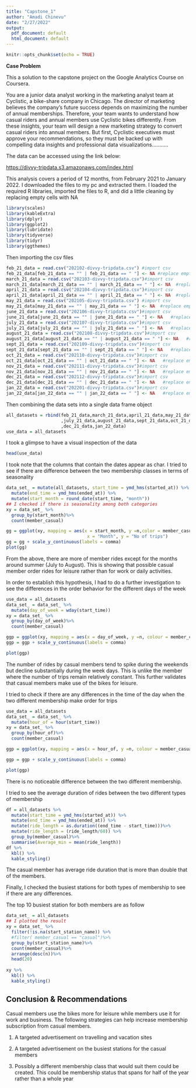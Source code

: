 ```yaml
---
title: "Capstone_1"
author: "Amadi Chinevu"
date: "2/27/2022"
output:
  pdf_document: default
  html_document: default
---
```


```r
knitr::opts_chunk$set(echo = TRUE)
```




**Case Problem**

This a solution to the capstone project on the Google Analytics Course on Coursera.

You are a junior data analyst working in the marketing analyst team at Cyclistic, a bike-share company in Chicago. The director of marketing believes the company's future success depends on maximizing the number of annual memberships. Therefore, your team wants to understand how casual riders and annual members use Cyclistic bikes differently. From these insights, your team will design a new marketing strategy to convert casual riders into annual members. But first, Cyclistic executives must approve your recommendations, so they must be backed up with compelling data insights and professional data visualizations...........

The data can be accessed using the link below:

<https://divvy-tripdata.s3.amazonaws.com/index.html>

This analysis covers a period of 12 months, from February 2021 to January 2022. I downloaded the files to my pc and extracted them. I loaded the required R libraries, imported the files to R, and did a little cleaning by replacing empty cells with NA

```r
library(scales)
library(kableExtra)
library(dplyr)
library(ggplot2)
library(lubridate)
library(tidyverse)
library(tidyr)
library(ggthemes)
```

Then importing the csv files

```r
feb_21_data = read.csv("202102-divvy-tripdata.csv") #import csv
feb_21_data[feb_21_data == "" | feb_21_data == " "] <- NA #replace empty cells with NA
march_21_data = read.csv("202103-divvy-tripdata.csv")#import csv
march_21_data[march_21_data == "" | march_21_data == " "] <- NA  #replace empty cells with NA
april_21_data = read.csv("202104-divvy-tripdata.csv")#import csv
april_21_data[april_21_data == "" | april_21_data == " "] <- NA  #replace empty cells with NA
may_21_data = read.csv("202105-divvy-tripdata.csv") #import csv
may_21_data[may_21_data == "" | may_21_data == " "] <- NA  #replace empty cells with NA
june_21_data = read.csv("202106-divvy-tripdata.csv")#import csv
june_21_data[june_21_data == "" | june_21_data == " "] <- NA   #replace empty cells with NA
july_21_data = read.csv("202107-divvy-tripdata.csv")#import csv
july_21_data[july_21_data == "" | july_21_data == " "] <- NA   #replace empty cells with NA
august_21_data = read.csv("202108-divvy-tripdata.csv")#import csv
august_21_data[august_21_data == "" | august_21_data == " "] <- NA   #replace empty cells with NA
sept_21_data = read.csv("202109-divvy-tripdata.csv")#import csv
sept_21_data[sept_21_data == "" | sept_21_data == " "] <- NA   #replace empty cells with NA
oct_21_data = read.csv("202110-divvy-tripdata.csv")#import csv
oct_21_data[oct_21_data == "" | oct_21_data == " "] <- NA   #replace empty cells with NA
nov_21_data = read.csv("202111-divvy-tripdata.csv")#import csv
nov_21_data[nov_21_data == "" | nov_21_data == " "] <- NA   #replace empty cells with NA
dec_21_data = read.csv("202112-divvy-tripdata.csv")#import csv
dec_21_data[dec_21_data == "" | dec_21_data == " "] <- NA   #replace empty cells with NA
jan_22_data = read.csv("202201-divvy-tripdata.csv")#import csv
jan_22_data[jan_22_data == "" | jan_22_data == " "] <- NA   #replace empty cells with NA
```

Then combining the data sets into a single data frame object

```r
all_datasets = rbind(feb_21_data,march_21_data,april_21_data,may_21_data,june_21_data
                     ,july_21_data,august_21_data,sept_21_data,oct_21_data,nov_21_data
                     ,dec_21_data,jan_22_data)
use_data = all_datasets
```

I took a glimpse to have a visual inspection of the data

```r
head(use_data)
```

I took note that the columns that contain the dates appear as char. I tried to see if there are difference between the two membership classes in terms of seasonality

```r
data_set_ = mutate(all_datasets, start_time = ymd_hms(started_at)) %>% 
  mutate(end_time = ymd_hms(ended_at)) %>% 
  mutate(start_month = round_date(start_time, "month"))
## I checked if there is seasonality among both categories
xy = data_set_ %>% 
  group_by(start_month)%>% 
  count(member_casual) 
```

```r
gg = ggplot(xy, mapping = aes(x = start_month, y =n,color = member_casual))+geom_line( size = 1.5) + labs(title = "Seasonlity in Ride Orders among Different Membership", 
                               x = "Month", y = "No of trips") 
gg = gg + scale_y_continuous(labels = comma)
plot(gg)
```

From the above, there are more of member rides except for the months around summer (July to August). This is showing that possible casual member order rides for leisure rather than for work or daily activities.

In order to establish this hypothesis, I had to do a further investigation to see the differences in the order behavior for the different days of the week

```r
use_data = all_datasets
data_set_ = data_set_ %>% 
  mutate(day_of_week = wday(start_time))
xy = data_set_ %>% 
  group_by(day_of_week)%>% 
  count(member_casual) 
```

```r
ggp = ggplot(xy, mapping = aes(x = day_of_week, y =n, colour = member_casual))+geom_line(size = 1.5) + labs(title = "How Different Members make Orders in a week", subtitle = '1 = Sunday, 7 = Saturday', x = "Day of the week", y = "No of trips")
ggp = ggp + scale_y_continuous(labels = comma)

plot(ggp)
```

The number of rides by casual members tend to spike during the weekends but decline substantially during the week days. This is unlike the member where the number of trips remain relatively constant. This further validates that casual members make use of the bikes for leisure.

I tried to check if there are any differences in the time of the day when the two different membership make order for trips

```r
use_data = all_datasets
data_set_ = data_set_ %>% 
  mutate(hour_of = hour(start_time))
xy = data_set_ %>% 
  group_by(hour_of)%>% 
  count(member_casual) 
```

```r
ggp = ggplot(xy, mapping = aes(x = hour_of, y =n, colour = member_casual))+geom_line(size = 1.5) + labs(title = "How Different Members make Orders in a given Day",  x = "Hour of the day", y = "No of trips")

ggp = ggp + scale_y_continuous(labels = comma)

plot(ggp)
```

There is no noticeable difference between the two different membership.

I tried to see the average duration of rides between the two different types of membership

```r
df = all_datasets %>%
  mutate(start_time = ymd_hms(started_at)) %>%
  mutate(end_time = ymd_hms(ended_at)) %>%
  mutate(ride_length = as.duration((end_time - start_time)))%>%
  mutate(ride_length = (ride_length/60)) %>%
  group_by(member_casual)%>% 
  summarise(Average_min = mean(ride_length))
df %>%
  kbl() %>%
  kable_styling()
```

The casual member has average ride duration that is more than double that of the members.

Finally, I checked the busiest stations for both types of membership to see if there are any differences.

The top 10 busiest station for both members are as follow

```r
data_set_ = all_datasets
## I plotted the result
xy = data_set_ %>% 
  filter(!is.na(start_station_name)) %>% 
  #filter( member_casual == "casual")%>% 
  group_by(start_station_name)%>% 
  count(member_casual)%>%
  arrange(desc(n))%>%
  head(20)
  
xy %>%
  kbl() %>%
  kable_styling()
```

## Conclusion & Recommendations

Casual members use the bikes more for leisure while members use it for work and business. The following strategies can help increase membership subscription from casual members.

1.  A targeted advertisement on travelling and vacation sites

2.  A targeted advertisement on the busiest stations for the casual members

3.  Possibly a different membership class that would suit them could be created. This could be membership status that spans for half of the year rather than a whole year

